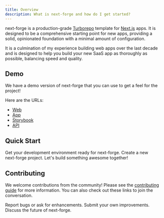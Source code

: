 ```yaml
---
title: Overview
description: What is next-forge and how do I get started?
---
```


next-forge is a production-grade [Turborepo](https://turborepo.com/repo) template for [Next.js](https://nextjs.org/) apps. It is designed to be a comprehensive starting point for new apps, providing a solid, opinionated foundation with a minimal amount of configuration.

It is a culmination of my experience building web apps over the last decade and is designed to help you build your new SaaS app as thoroughly as possible, balancing speed and quality.

## Demo

We have a demo version of next-forge that you can use to get a feel for the project!

Here are the URLs:

- [Web](https://demo.next-forge.com)
- [App](https://app.demo.next-forge.com)
- [Storybook](https://storybook.demo.next-forge.com)
- [API](https://api.demo.next-forge.com/health)

## Quick Start

<Card title="Prerequisites" icon="layer-group" href="/setup/prerequisites" horizontal>
  Get your development environment ready for next-forge.
</Card>

<Card title="Installation" icon="terminal" href="/setup/installation" horizontal>
  Create a new next-forge project.
</Card>

<Card title="Recipes" icon="book" href="/recipes" horizontal>
  Let's build something awesome together!
</Card>

## Contributing

We welcome contributions from the community! Please see the [contributing guide](https://github.com/haydenbleasel/next-forge/blob/main/.github/CONTRIBUTING.md) for more information. You can also check out these links to join the conversation.

<Card title="Issues" icon="bug" href="https://github.com/haydenbleasel/next-forge/issues" horizontal>
  Report bugs or ask for enhancements.
</Card>

<Card title="Pull Requests" icon="hands-clapping" href="https://github.com/haydenbleasel/next-forge/pulls" horizontal>
  Submit your own improvements.
</Card>

<Card title="Discussions" icon="comments" href="https://github.com/haydenbleasel/next-forge/discussions" horizontal>
  Discuss the future of next-forge.
</Card>
